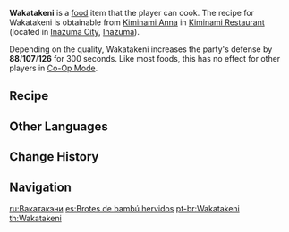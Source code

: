 {{Food Infobox
|id              = 108346
|name            = Wakatakeni
|image           = Item Wakatakeni.png
|description     = A light-colored vegetarian dish.
|desc_suspicious = The seaweed takes forever to swallow and the overly-hard bamboo shoots look like they might wear out the teeth. Probably best left looked at but not eaten.
|desc_basic      = Broth is first poured into the pot before the bamboo shoots, and then the seaweed, are added in. The result is an elegant product with a light mouthfeel that agrees well with all palates. Suitable as a pre-meal appetizer or as a side to a main dish.
|desc_delicious  = The new life born in the embrace of the ocean and the crisp freshness that sprouted in the mountains have blended into this broth. The light and gentle flavors give one a foretaste of the wonder of the four seasons, and of the revivification of all life.
|type            = DEF-Boosting Dishes
|effectType      = DEF Up
|effect          = Increases all party members' DEF by (var1) for 300s.
|eff_att1        = DEF
|eff_suspicious1 = 88
|eff_basic1      = 107
|eff_delicious1  = 126
|rarity          = 2
|recipe          = Sold by [[Kiminami Restaurant]]
|region          = Inazuma
}}
'''Wakatakeni''' is a [[food]] item that the player can cook. The recipe for Wakatakeni is obtainable from [[Kiminami Anna]] in [[Kiminami Restaurant]] (located in [[Inazuma City]], [[Inazuma]]).

Depending on the quality, Wakatakeni increases the party's defense by '''88'''/'''107'''/'''126''' for 300 seconds. Like most foods, this has no effect for other players in [[Co-Op Mode]].

==Recipe==
{{Recipe
|type = Cooking
|Bamboo Shoot = 3
|Seagrass = 2
|sort = Bamboo Shoot,Seagrass
}}

==Other Languages==
{{Other Languages
|en      = Wakatakeni
|zhs     = 若竹煮
|zhs_rm  = Ruòzhúzhǔ
|zht     = 若竹煮
|zht_rm  = Ruòzhúzhǔ
|zh_tl   = Wakatakeni{{Sino|zh|ja}}
|ja      = 若竹煮
|ja_rm   = Wakatakeni
|ja_tl   = Simmered Bamboo Shoots and Seaweed
|ko      = 와카타케니
|ko_rm   = Wakatakeni
|es      = Brotes de bambú hervidos
|es_tl   = Boiled Bamboo Shoots
|fr      = Wakatakeni
|ru      = Вакатакэни
|th      = Wakatakeni
|vi      = Món Wakatakeni
|vi_tl   = Wakatakeni
|de      = Wakatakeni
|id      = Wakatakeni
|pt      = Wakatakeni
}}

==Change History==
{{Change History|2.2}}

==Navigation==
{{Food Navbox}}

[[ru:Вакатакэни]]
[[es:Brotes de bambú hervidos]]
[[pt-br:Wakatakeni]]
[[th:Wakatakeni]]